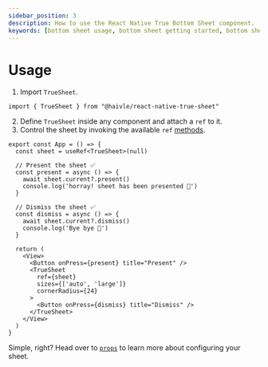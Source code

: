 ```yaml
---
sidebar_position: 3
description: How to use the React Native True Bottom Sheet component.
keywords: [bottom sheet usage, bottom sheet getting started, bottom sheet setup, import bottom sheet]
---
```


# Usage

1. Import `TrueSheet`.

```tsx
import { TrueSheet } from "@haivle/react-native-true-sheet"
```

2. Define `TrueSheet` inside any component and attach a `ref` to it.
3. Control the sheet by invoking the available `ref` [methods](/reference/methods).

```tsx {2-2,5-8,11-14,18-25}
export const App = () => {
  const sheet = useRef<TrueSheet>(null)

  // Present the sheet ✅
  const present = async () => {
    await sheet.current?.present()
    console.log('horray! sheet has been presented 💩')
  }

  // Dismiss the sheet ✅
  const dismiss = async () => {
    await sheet.current?.dismiss()
    console.log('Bye bye 👋')
  }

  return (
    <View>
      <Button onPress={present} title="Present" />
      <TrueSheet
        ref={sheet}
        sizes={['auto', 'large']}
        cornerRadius={24}
      >
        <Button onPress={dismiss} title="Dismiss" />
      </TrueSheet>
    </View>
  )
}
```

Simple, right? Head over to [`props`](/reference/props) to learn more about configuring your sheet.
